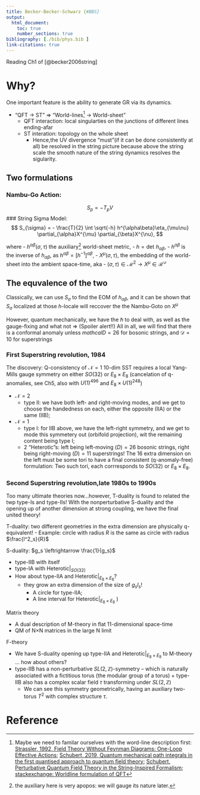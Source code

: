 ```yaml
---
title: Becker-Becker-Schwarz {#BBS}
output: 
  html_document:
    toc: true
    number_sections: true      
bibliography: [./bib/phys.bib ]
link-citations: true
---
```

 
Reading Ch1 of [@becker2006string]

# Why?
One important feature is the ability to generate GR via its dynamics.

- "QFT $\rightarrow$ ST" $\Rightarrow$ "World-lines[^1]  $\rightarrow$ World-sheet"
  - QFT interaction: local singularties on the junctions of different lines ending-afar
  - ST interation: topology on the whole sheet
    * Hence,the UV divergence "must"(if it can be done consistently at all) be resolved in the string picture because above the string scale the smooth nature of the string dynamics resolves the sigularity.

## Two formulations
### Nambu-Go Action: 
$$
S_{p} = -T_{p}V
$$
### String Sigma Model:
$$
S_{\sigma} = - \frac{T}{2} \int \sqrt{-h} h^{\alpha\beta}\eta_{\mu\nu}
\partial_{\alpha}X^{\mu}
\partial_{\beta}X^{\nu},
$$

where 
  -  $h^{\alpha\beta}(\sigma, \tau)$ the auxiliary[^2] world-sheet metric, 
  - $h=\text{det} \,\, h_{\alpha\beta}$, 
  - $h^{\alpha\beta}$ is the inverse of $h_{\alpha\beta}$, as $h^{\alpha\beta} = [h^{-1}]^{\alpha\beta}$,
  - $X^{\mu}(\sigma, \tau)$, the embedding of the world-sheet into the ambient space-time, aka 
    - $(\sigma, \tau) \in \mathcal{M}^2 \rightarrow X^{\mu} \in \mathcal{R}^\mathcal{D}$



## The equvalence of the two

Classically, we can use $S_\sigma$ to find the EOM of $h_{\alpha\beta}$, and it can be shown that $S_\sigma$ localized at those $h$-locale will reccover the the Nambu-Goto on $X^\mu$

However, quantum mechanically, we have the $\hbar$ to deal with, as well as the gauge-fixing and what not =>  (Spoiler alert!!) All in all, we will find that there is a conformal anomaly unless $mathcal{D}=26$ for bosonic strings, and $\mathcal{D}=10$ for superstrings 





### First Superstring revolution, 1984

The discovery: Q-consistency of $\mathcal{N}=1$ 10-dim SST requires a local Yang-Mills gauge symmetry on either $SO(32)$ or $E_8\times E_8$ (cancelation of q-anomalies, see Ch5, also with $U(1)^{496}$ and $E_8 \times U(1)^{248}$)

- $\mathcal{N}=2$
  - type II: we have both left- and right-moving modes, and we get to choose the handedness on each, either the opposite (IIA) or the same (IIB);
- $\mathcal{N}=1$
  - type I: for IIB above, we have the left-right symmetry, and we get to mode this symmetery out (orbifold projection), wit the remaining content being type I;
  - 2 "Heterotic"s: left being left-moving  $\mathcal(D)=26$ bosonic strings, right being right-moving  $\mathcal(D)=11$ superstrings! The 16 extra dimension on the left must be some tori to have a final consistent (q-anomaly-free) formulation: Two such tori, each corrresponds to $SO(32)$ or $E_8\times E_8$.


### Second Superstring revolution,late 1980s to 1990s

Too many ultimate theories now...however, T-duality is found to related the twp type-Is and type-IIs! With the nonperturbative S-duality and the opening up of another dimension at strong coupling, we have the final united theory!

T-duality: two different geometries in the extra dimension are physically q-equivalent!
- Example: circle with radius $R$ is the same as circle with radius $\frac{l^2_s}{R}$

S-duality: $g_s \leftrightarrow \frac{1}{g_s}$ 

- type-IIB with itself 
- type-IA with $\text{Heterotic}|_{SO(32)}$
- How about type-IIA and $\text{Heterotic}|_{E_8 \times E_8}$?
    - they grow an extra dimension of the size of $g_s l_s$! 
      - A circle for type-IIA;
      - A line interval for $\text{Heterotic}|_{E_8 \times E_8}$ )

Matrix theory

- A dual description of M-theory in flat 11-dimensional space-time
- QM of N$\times$N matrices in the large N limit

F-theory

- We have S-duality opening up type-IIA and $\text{Heterotic}|_{E_8 \times E_8}$ to M-theory ... how about others?
- type-IIB has a non-perturbative $SL(2,\mathbb{Z})$-symmetry -- which is naturally associated with a fictitious torus (the modular group of a torus) +  type-IIB also has a complex scalar field $\tau$ transforming under $SL(2,\mathbb{Z})$
  - We can see this symmetry geometrically, having an auxiliary two-torus $T^2$ with complex structure $\tau$.


[^1]: Maybe we need to familar ourselves with the word-line description first: 
[Strassler, 1992, Field Theory Without Feynman Diagrams: One-Loop Effective Actions](https://arxiv.org/abs/hep-ph/9205205); [Schubert, 2019, Quantum mechanical path integrals in the first quantised approach to quantum field theory](https://arxiv.org/abs/1912.10004); [Schubert, Perturbative Quantum Field Theory in the String-Inspired Formalism](https://arxiv.org/abs/hep-th/0101036); [stackexchange: Worldline formulation of QFT](https://physics.stackexchange.com/questions/522717/worldline-formulation-of-qft)

[^2]: the auxiliary here is very apopos: we will gauge its nature later.



# Reference
